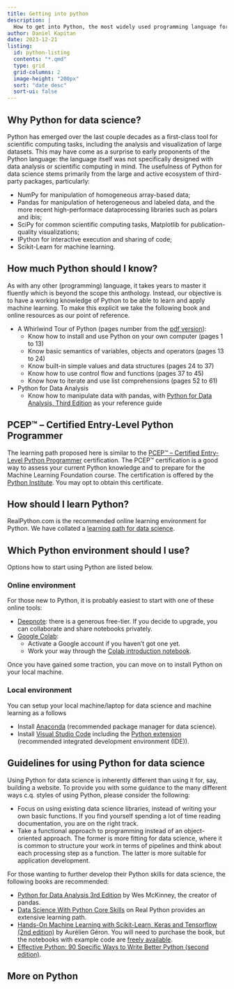 ```yaml
---
title: Getting into python
description: |
  How to get into Python, the most widely used programming language for data science.
author: Daniel Kapitan
date: 2023-12-21
listing:
  id: python-listing
  contents: "*.qmd"
  type: grid
  grid-columns: 2
  image-height: "200px"
  sort: "date desc"
  sort-ui: false
---
```


## Why Python for data science?

Python has emerged over the last couple decades as a first-class tool for scientific computing tasks, including the analysis and visualization of large datasets. This may have come as a surprise to early proponents of the Python language: the language itself was not specifically designed with data analysis or scientific computing in mind. The usefulness of Python for data science stems primarily from the large and active ecosystem of third-party packages, particularly:

- NumPy for manipulation of homogeneous array-based data;
- Pandas for manipulation of heterogeneous and labeled data, and the more recent high-performace dataprocessing libraries such as polars and ibis;
- SciPy for common scientific computing tasks, Matplotlib for publication-quality visualizations;
- IPython for interactive execution and sharing of code;
- Scikit-Learn for machine learning.


## How much Python should I know?

As with any other (programming) language, it takes years to master it fluently which is beyond the scope this anthology. Instead, our objective is to have a working knowledge of Python to be able to learn and apply machine learning. To make this explicit we take the following book and online resources as our point of reference.

- A Whirlwind Tour of Python (pages number from the [pdf version](/resources/vanderplas2016whirlwind.pdf)):
  - Know how to install and use Python on your own computer (pages 1 to 13)
  - Know basic semantics of variables, objects and operators (pages 13 to 24)
  - Know built-in simple values and data structures (pages 24 to 37)
  - Know how to use control flow and functions (pages 37 to 45)
  - Know how to iterate and use list comprehensions (pages 52 to 61)
- Python for Data Analysis
  - Know how to manipulate data with pandas, with [Python for Data Analysis, Third Edition](/books/pda.qmd) as your reference guide

:::{.callout-note appearance="simple"}
## PCEP™ – Certified Entry-Level Python Programmer

The learning path proposed here is similar to the [PCEP™ – Certified Entry-Level Python Programmer](https://www.pythoninstitute.org/certification/pcpe-certified-entry-level-python-programmer/) certification. The PCEP™ certification is a good way to assess your current Python knowledge and to prepare for the Machine Learning Foundation course. The certification is offered by the [Python Institute](https://www.pythoninstitute.org/). You may opt to obtain this certificate.
:::

## How should I learn Python?

RealPython.com is the recommended online learning environment for Python. We have collated a [learning path for data science](realpython.qmd).


## Which Python environment should I use?

Options how to start using Python are listed below.

:::{.panel-tabset}
### Online environment
For those new to Python, it is probably easiest to start with one of these online tools:

- [Deepnote](https://deepnote.com/): there is a generous free-tier. If you decide to upgrade, you can collaborate and share notebooks privately.
- [Google Colab](https://colab.research.google.com/notebooks/intro.ipynb):
  - Activate a Google account if you haven't got one yet.
  - Work your way through the [Colab introduction notebook](https://colab.research.google.com/notebooks/intro.ipynb).

Once you have gained some traction, you can move on to install Python on your local machine.

### Local environment

You can setup your local machine/laptop for data science and machine learning as a follows

- Install [Anaconda](https://www.anaconda.com/products/individual) (recommended package manager for data science).
- Install [Visual Studio Code](https://code.visualstudio.com/download) including the [Python extension](https://code.visualstudio.com/docs/languages/python) (recommended integrated development environment (IDE)).
:::

## Guidelines for using Python for data science

Using Python for data science is inherently different than using it for, say, building a website. To provide you with some guidance to the many different ways c.q. styles of using Python, please consider the following:

- Focus on using existing data science libraries, instead of writing your own basic functions. If you find yourself spending a lot of time reading documentation, you are on the right track.
- Take a functional approach to programming instead of an object-oriented approach. The former is more fitting for data science, where it is common to structure your work in terms of pipelines and think about each processing step as a function. The latter is more suitable for application development.

For those wanting to further develop their Python skills for data science, the following books are recommended:

- [Python for Data Analysis 3rd Edition](https://wesmckinney.com/book/) by Wes McKinney, the creator of pandas.
- [Data Science With Python Core Skills](https://realpython.com/learning-paths/data-science-python-core-skills/) on Real Python provides an extensive learning path.
- [Hands-On Machine Learning with Scikit-Learn, Keras and Tensorflow (2nd edition)](https://github.com/jads-nl/handson-ml2) by Aurélien Géron. You will need to purchase the book, but the notebooks with example code are [freely available](https://github.com/jads-nl/handson-ml2).
- [Effective Python: 90 Specific Ways to Write Better Python (second edition)](https://effectivepython.com/).

## More on Python

::: {#python-listing}
:::
